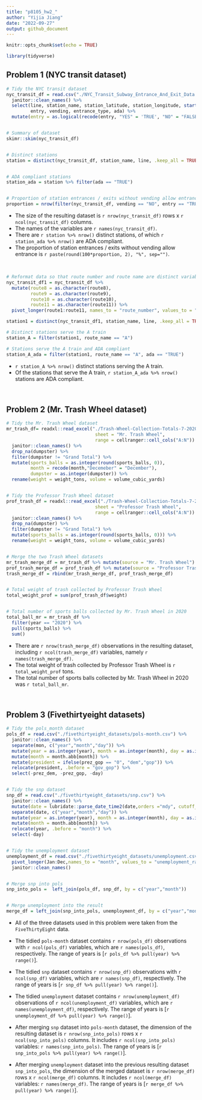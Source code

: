 ```yaml
---
title: "p8105_hw2_"
author: "Yijia Jiang"
date: "2022-09-27"
output: github_document
---
```


```r
knitr::opts_chunk$set(echo = TRUE)
```


```r
library(tidyverse)
```



## Problem 1 (NYC transit dataset)
```r
# Tidy the NYC transit dataset
nyc_transit_df = read.csv("./NYC_Transit_Subway_Entrance_And_Exit_Data.csv") %>% 
  janitor::clean_names() %>%
  select(line, station_name, station_latitude, station_longitude, starts_with("route"), 
         entry, vending, entrance_type, ada) %>% 
  mutate(entry = as.logical(recode(entry, "YES" = 'TRUE', "NO" = "FALSE")))


# Summary of dataset
skimr::skim(nyc_transit_df)


# Distinct stations
station = distinct(nyc_transit_df, station_name, line, .keep_all = TRUE)


# ADA compliant stations
station_ada = station %>% filter(ada == "TRUE")


# Proportion of station entrances / exits without vending allow entrance
proportion = nrow(filter(nyc_transit_df, vending == "NO", entry == "TRUE"))/nrow(filter(nyc_transit_df, vending == "NO"))


```

* The size of the resulting dataset is `r nrow(nyc_transit_df)` rows x `r ncol(nyc_transit_df)` columns.
* The names of the variables are `r names(nyc_transit_df)`.
* There are `r station %>% nrow()` distinct stations, of which `r station_ada %>% nrow()` are ADA compliant.
* The proportion of station entrances / exits without vending allow entrance is `r paste(round(100*proportion, 2), "%", sep="")`.

&nbsp;


```r
# Reformat data so that route number and route name are distinct variables
nyc_transit_df1 = nyc_transit_df %>%
  mutate(route8 = as.character(route8),
         route9 = as.character(route9),
         route10 = as.character(route10),
         route11 = as.character(route11)) %>%
  pivot_longer(route1:route11, names_to = "route_number", values_to = "route_name")

station1 = distinct(nyc_transit_df1, station_name, line, .keep_all = TRUE)

# Distinct stations serve the A train 
station_A = filter(station1, route_name == "A")

# Stations serve the A train and ADA compliant
station_A_ada = filter(station1, route_name == "A", ada == "TRUE")
```

* `r station_A %>% nrow()` distinct stations serving the A train.
* Of the stations that serve the A train, `r station_A_ada %>% nrow()` stations are ADA compliant.

&nbsp;



## Problem 2 (Mr. Trash Wheel dataset)
```r
# Tidy the Mr. Trash Wheel dataset
mr_trash_df= readxl::read_excel("./Trash-Wheel-Collection-Totals-7-2020-2.xlsx", 
                                 sheet = "Mr. Trash Wheel",
                                 range = cellranger::cell_cols("A:N")) %>% 
  janitor::clean_names() %>%
  drop_na(dumpster) %>% 
  filter(dumpster != "Grand Total") %>%
  mutate(sports_balls = as.integer(round(sports_balls, 0)),
         month = recode(month,"Decemeber" = "December"),
         dumpster = as.integer(dumpster)) %>% 
  rename(weight = weight_tons, volume = volume_cubic_yards)


# Tidy the Professor Trash Wheel dataset
prof_trash_df = readxl::read_excel("./Trash-Wheel-Collection-Totals-7-2020-2.xlsx", 
                                 sheet = "Professor Trash Wheel",
                                 range = cellranger::cell_cols("A:N")) %>% 
  janitor::clean_names() %>%
  drop_na(dumpster) %>% 
  filter(dumpster != "Grand Total") %>%
  mutate(sports_balls = as.integer(round(sports_balls, 0))) %>% 
  rename(weight = weight_tons, volume = volume_cubic_yards)


# Merge the two Trash Wheel datasets
mr_trash_merge_df = mr_trash_df %>% mutate(source = "Mr. Trash Wheel")
prof_trash_merge_df = prof_trash_df %>% mutate(source = "Professor Trash Wheel")
trash_merge_df = rbind(mr_trash_merge_df, prof_trash_merge_df)


# Total weight of trash collected by Professor Trash Wheel
total_weight_prof = sum(prof_trash_df$weight)


# Total number of sports balls collected by Mr. Trash Wheel in 2020
total_ball_mr = mr_trash_df %>% 
  filter(year == "2020") %>% 
  pull(sports_balls) %>% 
  sum()
```

* There are `r nrow(trash_merge_df)` observations in the resulting dataset, including `r ncol(trash_merge_df)` variables, namely `r names(trash_merge_df)`.
* The total weight of trash collected by Professor Trash Wheel is `r total_weight_prof` tons.
* The total number of sports balls collected by Mr. Trash Wheel in 2020 was `r total_ball_mr`.

&nbsp;


## Problem 3 (Fivethirtyeight datasets)
```r
# Tidy the pols_month dataset
pols_df = read.csv("./fivethirtyeight_datasets/pols-month.csv") %>% 
  janitor::clean_names() %>% 
  separate(mon, c("year","month","day")) %>%
  mutate(year = as.integer(year), month = as.integer(month), day = as.integer(day))%>%
  mutate(month = month.abb[month]) %>% 
  mutate(president = ifelse(prez_gop == "0", "dem","gop")) %>% 
  relocate(president, .before = "gov_gop") %>% 
  select(-prez_dem, -prez_gop, -day)


# Tidy the snp dataset
snp_df = read.csv("./fivethirtyeight_datasets/snp.csv") %>% 
  janitor::clean_names() %>% 
  mutate(date = lubridate::parse_date_time2(date,orders ="mdy", cutoff_2000 = 23)) %>% 
  separate(date, c("year","month","day")) %>%
  mutate(year = as.integer(year), month = as.integer(month), day = as.integer(day))%>%
  mutate(month = month.abb[month]) %>% 
  relocate(year, .before = "month") %>% 
  select(-day)


# Tidy the unemployment dataset
unemployment_df = read.csv("./fivethirtyeight_datasets/unemployment.csv") %>% 
  pivot_longer(Jan:Dec,names_to = "month", values_to = "unemployment_rate") %>%
  janitor::clean_names() 


# Merge snp into pols
snp_into_pols =  left_join(pols_df, snp_df, by = c("year","month"))


# Merge unemployment into the result
merge_df = left_join(snp_into_pols, unemployment_df, by = c("year","month"))
```


* All of the three datasets used in this problem were taken from the `FiveThirtyEight` data.

* The tidied `pols-month` dataset contains `r nrow(pols_df)` observations with `r ncol(pols_df)` variables, which are `r names(pols_df)`, respectively. The range of years is [`r pols_df %>% pull(year) %>% range()`].

* The tidied `snp` dataset contains `r nrow(snp_df)` observations with `r ncol(snp_df)` variables,  which are `r names(snp_df)`, respectively. The range of years is [`r snp_df %>% pull(year) %>% range()`].

* The tidied `unemployment` dataset contains `r nrow(unemployment_df)` observations of `r ncol(unemployment_df)` variables, which are `r names(unemployment_df)`, respectively. The range of years is [`r unemployment_df %>% pull(year) %>% range()`].

* After merging `snp` dataset into `pols-month` dataset, the dimension of the resulting dataset is `r nrow(snp_into_pols)` rows x `r ncol(snp_into_pols)` columns. It includes `r ncol(snp_into_pols)` variables: `r names(snp_into_pols)`. The range of years is [`r snp_into_pols %>% pull(year) %>% range()`].

* After merging `unemployment` dataset into the previous resulting dataset `snp_into_pols`, the dimension of the merged dataset is `r nrow(merge_df)` rows x `r ncol(merge_df)` columns. It includes `r ncol(merge_df)` variables: `r names(merge_df)`. The range of years is [`r merge_df %>% pull(year) %>% range()`].












